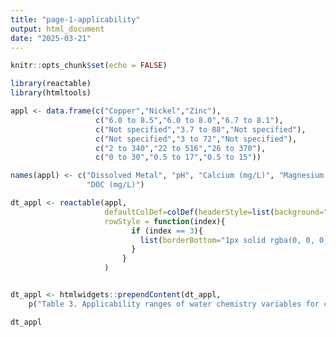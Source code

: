 ```yaml
---
title: "page-1-applicability"
output: html_document
date: "2025-03-21"
---
```


```r
knitr::opts_chunk$set(echo = FALSE)
```

```r

library(reactable)
library(htmltools)

appl <- data.frame(c("Copper","Nickel","Zinc"),
                   c("6.0 to 8.5","6.0 to 8.0","6.7 to 8.1"),
                   c("Not specified","3.7 to 88","Not specified"),
                   c("Not specified","3 to 72","Not specified"),
                   c("2 to 340","22 to 516","26 to 370"),
                   c("0 to 30","0.5 to 17","0.5 to 15"))

names(appl) <- c("Dissolved Metal", "pH", "Calcium (mg/L)", "Magnesium (mg/L)", "Hardness (mg/L as CaCO<sub>3</sub>)",
                 "DOC (mg/L)")

dt_appl <- reactable(appl,
                     defaultColDef=colDef(headerStyle=list(background="#bacdda"), html=TRUE),
                     rowStyle = function(index){
                           if (index == 3){
                             list(borderBottom="1px solid rgba(0, 0, 0, 0.05)")
                           }
                         }
                     )


dt_appl <- htmlwidgets::prependContent(dt_appl, 
    p("Table 3. Applicability ranges of water chemistry variables for copper, nickel and zinc", style="font-size:80%"))

dt_appl

```
